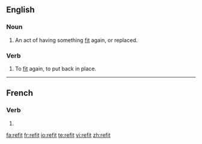 ==English==

===Noun===
{{en-noun}}

# An act of having something [[fit]] again, or replaced.

===Verb===
{{en-verb|refits|refitting|refit|refitted}}

# To [[fit]] again, to put back in place.

{{see|refît}}

----

==French==

===Verb===
{{fr-verb-form}}

# {{form of|[[third-person|Third-person]] [[singular]] [[past historic]]|refaire|lang=French}}

[[fa:refit]]
[[fr:refit]]
[[io:refit]]
[[te:refit]]
[[vi:refit]]
[[zh:refit]]